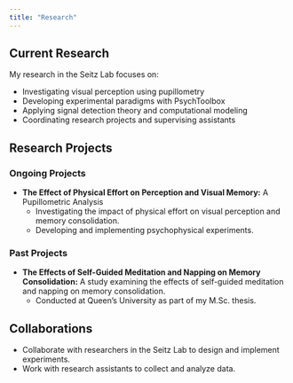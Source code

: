 ```yaml
---
title: "Research"
---
```


## Current Research

My research in the Seitz Lab focuses on:

- Investigating visual perception using pupillometry
- Developing experimental paradigms with PsychToolbox
- Applying signal detection theory and computational modeling
- Coordinating research projects and supervising assistants

## Research Projects

### Ongoing Projects
- **The Effect of Physical Effort on Perception and Visual Memory:** A Pupillometric Analysis
  - Investigating the impact of physical effort on visual perception and memory consolidation.
  - Developing and implementing psychophysical experiments.

### Past Projects
- **The Effects of Self-Guided Meditation and Napping on Memory Consolidation:** A study examining the effects of self-guided meditation and napping on memory consolidation.
  - Conducted at Queen's University as part of my M.Sc. thesis.

## Collaborations
- Collaborate with researchers in the Seitz Lab to design and implement experiments.
- Work with research assistants to collect and analyze data.
